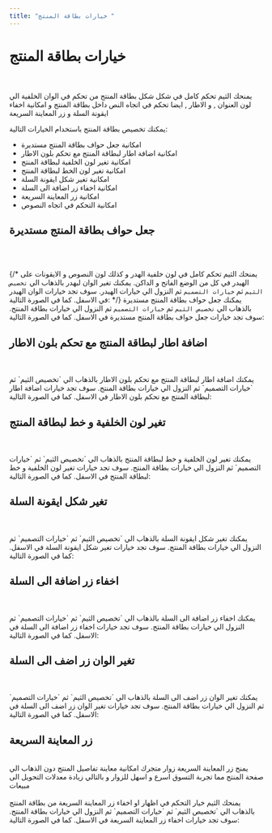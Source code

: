 ```yaml
---
title: "خيارات بطاقة المنتج "
---
```




# خيارات بطاقة المنتج

<br/>
<Screenshot src={ProductCardDemo} alt="Product Card Demo" />

<br/>
يمنحك الثيم تحكم كامل في شكل شكل بطاقة المنتج من تحكم في الوان الخلفية الي لون العنوان , و الاطار , ايضا تحكم في اتجاه النص داخل بطاقة المنتج و امكانية اخفاء ايقونة السلة و زر المعاينة السريعة
<br/>

يمكنك تخصيص بطاقة المنتج باستخدام الخيارات التالية:
- امكانية جعل حواف بطاقة المنتج مستديرة
- امكانية اضافة اطار لبطاقة المنتج مع تحكم بلون الاطار
- امكانية تغير لون الخلفية لبطاقة المنتج
- امكانية تغير لون الخط لبطاقة المنتج
- امكانية تغير شكل ايقونة السلة
- امكانية اخفاء زر اضافة الى السلة
- امكانية زر المعاينة السريعة
- امكانية التحكم في اتجاه النصوص


## جعل حواف بطاقة المنتج مستديرة

<br/>
<Screenshot src={ProductCardRounded} alt="Product Card Rounded" />
<br/>

{/* يمنحك الثيم تحكم كامل في لون خلفية الهدر و كذلك لون النصوص و الايقونات على الهيدر في كل من الوضع الفاتح و الداكن. يمكنك تغير الوان لبهدر بالذهاب الي `تخصيص الثيم` ثم `خيارات التصميم` ثم النزول الي خيارات الهيدر. سوف تجد خيارات الوان الهيدر في الاسفل. كما في الصورة التالية: */}
يمكنك جعل حواف بطاقة المنتج مستديرة بالذهاب الي `تخصيص الثيم` ثم `خيارات التصميم` ثم النزول الي خيارات بطاقة المنتج. سوف تجد خيارات جعل حواف بطاقة المنتج مستديرة في الاسفل. كما في الصورة التالية:
<br/>
<Screenshot src={ProductCardRoundedSitting} alt="Product Card Rounded Sitting" />


## اضافة اطار لبطاقة المنتج مع تحكم بلون الاطار

<br/>
<Screenshot src={ProductCardBordered} alt="Product Card Bordered" />
<br/>
يمكنك اضافة اطار لبطاقة المنتج مع تحكم بلون الاطار بالذهاب الي `تخصيص الثيم` ثم `خيارات التصميم` ثم النزول الي خيارات بطاقة المنتج. سوف تجد خيارات اضافة اطار لبطاقة المنتج مع تحكم بلون الاطار في الاسفل. كما في الصورة التالية:
<br/>
<Screenshot src={ProductCardBorderedSitting} alt="Product Card Bordered Sitting" />


## تغير لون الخلفية و خط لبطاقة المنتج

<br/>
<Screenshot src={ProductCardBackground} alt="Product Card Background" />
<br/>
يمكنك تغير لون الخلفية و خط لبطاقة المنتج بالذهاب الي `تخصيص الثيم` ثم `خيارات التصميم` ثم النزول الي خيارات بطاقة المنتج. سوف تجد خيارات تغير لون الخلفية و خط لبطاقة المنتج في الاسفل. كما في الصورة التالية:
<br/>
<Screenshot src={ProductCardBackgroundSitting} alt="Product Card Background Sitting" />

## تغير شكل ايقونة السلة

<br/>
<Screenshot src={ProductCardCartIcon} alt="Product Card Cart Icon" />
<br/>
يمكنك تغير شكل ايقونة السلة بالذهاب الي `تخصيص الثيم` ثم `خيارات التصميم` ثم النزول الي خيارات بطاقة المنتج. سوف تجد خيارات تغير شكل ايقونة السلة في الاسفل. كما في الصورة التالية:
<br/>
<Screenshot src={ProductCardCartIconSitting} alt="Product Card Cart Icon Sitting" />

## اخفاء زر اضافة الى السلة

<br/>
<Screenshot src={ProductCardAddToCart} alt="Product Card Add To Cart" />
<br/>
يمكنك اخفاء زر اضافة الى السلة بالذهاب الي `تخصيص الثيم` ثم `خيارات التصميم` ثم النزول الي خيارات بطاقة المنتج. سوف تجد خيارات اخفاء زر اضافة الى السلة في الاسفل. كما في الصورة التالية:
<br/>
<Screenshot src={ProductCardAddToCartSitting} alt="Product Card Add To Cart Sitting" />


## تغير الوان زر اضف الى السلة

<br/>
<Screenshot src={ProductCardAddToCartButton} alt="Product Card Add To Cart Button" />
<br/>
يمكنك تغير الوان زر اضف الى السلة بالذهاب الي `تخصيص الثيم` ثم `خيارات التصميم` ثم النزول الي خيارات بطاقة المنتج. سوف تجد خيارات تغير الوان زر اضف الى السلة في الاسفل. كما في الصورة التالية:
<br/>
<Screenshot src={ProductCardAddToCartButtonSitting} alt="Product Card Add To Cart Button Sitting" />

## زر المعاينة السريعة

<br/>
يمنح زر المعاينة السريعة زوار متجرك امكانية معاينة تفاصيل المنتج دون الذهاب الي صفحة المنتج مما تجربة التسوق اسرع و اسهل للزوار و بالتالي زيادة معدلات التحويل الى مبيعات
<br/>
<Screenshot src={ProductCardQuickView} alt="Product Card Quick View" />
<br/>
يمنحك الثيم خيار التحكم في اظهار او اخفاء زر المعاينة السريعة من بطاقة المنتج بالذهاب الي `تخصيص الثيم` ثم `خيارات التصميم` ثم النزول الي خيارات بطاقة المنتج. سوف تجد خيارات اخفاء زر المعاينة السريعة في الاسفل. كما في الصورة التالية:
<br/>
<Screenshot src={ProductCardQuickViewSitting} alt="Product Card Quick View Sitting" />
